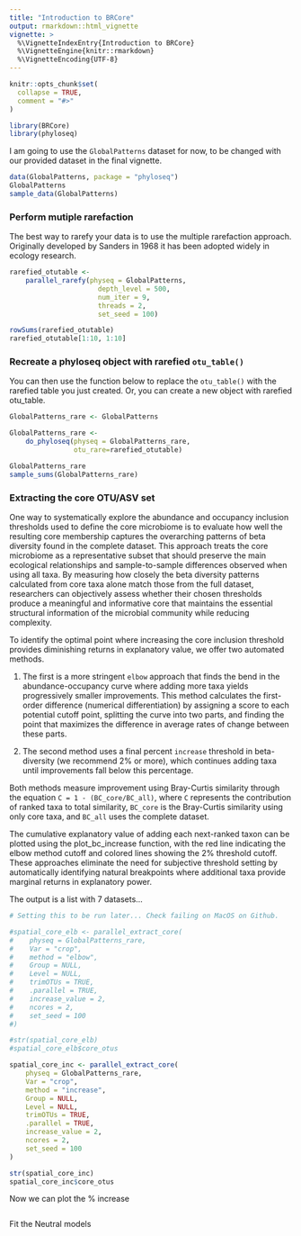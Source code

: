 ```yaml
---
title: "Introduction to BRCore"
output: rmarkdown::html_vignette
vignette: >
  %\VignetteIndexEntry{Introduction to BRCore}
  %\VignetteEngine{knitr::rmarkdown}
  %\VignetteEncoding{UTF-8}
---
```


```r
knitr::opts_chunk$set(
  collapse = TRUE,
  comment = "#>"
)
```

```r
library(BRCore)
library(phyloseq)

```

I am going to use the `GlobalPatterns` dataset for now, to be changed with our 
provided dataset in the final vignette.

```r
data(GlobalPatterns, package = "phyloseq")
GlobalPatterns
sample_data(GlobalPatterns)
```

### Perform mutiple rarefaction

The best way to rarefy your data is to use the multiple rarefaction approach. Originally
developed by Sanders in 1968 it has been adopted widely in ecology research. 

```r
rarefied_otutable <-
    parallel_rarefy(physeq = GlobalPatterns, 
                      depth_level = 500, 
                      num_iter = 9, 
                      threads = 2, 
                      set_seed = 100)

rowSums(rarefied_otutable)
rarefied_otutable[1:10, 1:10]
```

### Recreate a phyloseq object with rarefied `otu_table()` 

You can then use the function below to replace the `otu_table()` with the rarefied
table you just created. Or, you can create a new object with rarefied otu_table.

```r
GlobalPatterns_rare <- GlobalPatterns

GlobalPatterns_rare <- 
    do_phyloseq(physeq = GlobalPatterns_rare, 
                otu_rare=rarefied_otutable)

GlobalPatterns_rare
sample_sums(GlobalPatterns_rare)
```


### Extracting the core OTU/ASV set

One way to systematically explore the abundance and occupancy inclusion thresholds used to define the core microbiome is to evaluate how well the resulting core membership captures the overarching patterns of beta diversity found in the complete dataset. This approach treats the core microbiome as a representative subset that should preserve the main ecological relationships and sample-to-sample differences observed when using all taxa. By measuring how closely the beta diversity patterns calculated from core taxa alone match those from the full dataset, researchers can objectively assess whether their chosen thresholds produce a meaningful and informative core that maintains the essential structural information of the microbial community while reducing complexity.

To identify the optimal point where increasing the core inclusion threshold provides diminishing returns in explanatory value, we offer two automated methods. 

1) The first is a more stringent `elbow` approach that finds the bend in the abundance-occupancy curve where adding more taxa yields progressively smaller improvements. This method calculates the first-order difference (numerical differentiation) by assigning a score to each potential cutoff point, splitting the curve into two parts, and finding the point that maximizes the difference in average rates of change between these parts. 

2) The second method uses a final percent `increase` threshold in beta-diversity (we recommend 2% or more), which continues adding taxa until improvements fall below this percentage. 

Both methods measure improvement using Bray-Curtis similarity through the equation `C = 1 - (BC_core/BC_all)`, where `C` represents the contribution of ranked taxa to total similarity, `BC_core` is the Bray-Curtis similarity using only core taxa, and `BC_all` uses the complete dataset. 

The cumulative explanatory value of adding each next-ranked taxon can be plotted using the plot_bc_increase function, with the red line indicating the elbow method cutoff and colored lines showing the 2% threshold cutoff. These approaches eliminate the need for subjective threshold setting by automatically identifying natural breakpoints where additional taxa provide marginal returns in explanatory power.

The output is a list with 7 datasets... 

```r

# Setting this to be run later... Check failing on MacOS on Github.

#spatial_core_elb <- parallel_extract_core(
#    physeq = GlobalPatterns_rare,
#    Var = "crop",
#    method = "elbow",
#    Group = NULL,
#    Level = NULL,
#    trimOTUs = TRUE,
#    .parallel = TRUE,
#    increase_value = 2,
#    ncores = 2,
#    set_seed = 100
#)

#str(spatial_core_elb)
#spatial_core_elb$core_otus
```

```r
spatial_core_inc <- parallel_extract_core(
    physeq = GlobalPatterns_rare,
    Var = "crop",
    method = "increase",
    Group = NULL,
    Level = NULL,
    trimOTUs = TRUE,
    .parallel = TRUE,
    increase_value = 2,
    ncores = 2,
    set_seed = 100
)

str(spatial_core_inc)
spatial_core_inc$core_otus
```

Now we can plot the % increase 

```r





```


Fit the Neutral models





